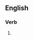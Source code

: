 ==English==

===Verb===
{{head|en|verb form}}

# {{present participle of|alphabetise|lang=en|nocat=1}}